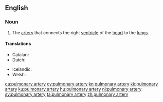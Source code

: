 ==English==
{{wikipedia}}

===Noun===
{{en-noun|pulmonary arteries|head=[[pulmonary]] [[artery]]}}

# {{context|anatomy|lang=en}} The [[artery]] that connects the right [[ventricle]] of the [[heart]] to the [[lung]]s.

====Translations====
{{trans-top|artery that connects the right ventricle of the heart to the lungs}}
* Catalan: {{t|ca|artèria pulmonar|f}}
* Dutch: {{t+|nl|longslagader|c}}
{{trans-mid}}
* Icelandic: {{t+|is|lungnaslagæð|f}}
* Welsh: {{t+|cy|rhedweli ysgyfeiniol|f}}
{{trans-bottom}}

[[ca:pulmonary artery]]
[[cy:pulmonary artery]]
[[kn:pulmonary artery]]
[[kk:pulmonary artery]]
[[ku:pulmonary artery]]
[[hu:pulmonary artery]]
[[nl:pulmonary artery]]
[[sv:pulmonary artery]]
[[ta:pulmonary artery]]
[[zh:pulmonary artery]]